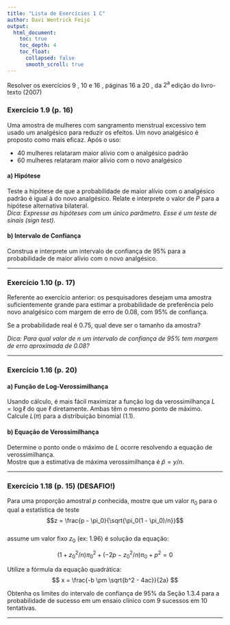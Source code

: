```yaml
---
title: "Lista de Exercícios 1 C"
author: Davi Wentrick Feijó
output: 
  html_document:
    toc: true
    toc_depth: 4
    toc_float: 
      collapsed: false
      smooth_scroll: true
---
```


Resolver os exercícios 9 , 10 e 16 , páginas 16 a 20 , da $2^{\text {a }}$ edição do livro-texto (2007)

### Exercício 1.9 (p. 16)

Uma amostra de mulheres com sangramento menstrual excessivo tem usado um analgésico para reduzir os efeitos. Um novo analgésico é proposto como mais eficaz. Após o uso:

- 40 mulheres relataram maior alívio com o analgésico padrão  
- 60 mulheres relataram maior alívio com o novo analgésico

#### a) Hipótese

Teste a hipótese de que a probabilidade de maior alívio com o analgésico padrão é igual à do novo analgésico. Relate e interprete o valor de $P$ para a hipótese alternativa bilateral.  
*Dica: Expresse as hipóteses com um único parâmetro. Esse é um teste de sinais (sign test).*

#### b) Intervalo de Confiança

Construa e interprete um intervalo de confiança de 95% para a probabilidade de maior alívio com o novo analgésico.

------------------

### Exercício 1.10 (p. 17)

Referente ao exercício anterior: os pesquisadores desejam uma amostra suficientemente grande para estimar a probabilidade de preferência pelo novo analgésico com margem de erro de 0.08, com 95% de confiança.

Se a probabilidade real é 0.75, qual deve ser o tamanho da amostra?

*Dica: Para qual valor de $n$ um intervalo de confiança de 95% tem margem de erro aproximada de 0.08?*

------------------

### Exercício 1.16 (p. 20)

#### a) Função de Log-Verossimilhança

Usando cálculo, é mais fácil maximizar a função log da verossimilhança $L = \log \ell$ do que $\ell$ diretamente. Ambas têm o mesmo ponto de máximo. Calcule $L(\pi)$ para a distribuição binomial (1.1).

#### b) Equação de Verossimilhança

Determine o ponto onde o máximo de $L$ ocorre resolvendo a equação de verossimilhança.  
Mostre que a estimativa de máxima verossimilhança é $\hat{p} = y/n$.

------------------

### Exercício 1.18 (p. 15) (DESAFIO!)

Para uma proporção amostral $p$ conhecida, mostre que um valor $\pi_0$ para o qual a estatística de teste  
$$z = \frac{p - \pi_0}{\sqrt{\pi_0(1 - \pi_0)/n}}$$  
assume um valor fixo $z_0$ (ex: 1.96) é solução da equação:

$$(1 + z_0^2/n) \pi_0^2 + (-2p - z_0^2/n)\pi_0 + p^2 = 0$$

Utilize a fórmula da equação quadrática:
$$
x = \frac{-b \pm \sqrt{b^2 - 4ac}}{2a}
$$

Obtenha os limites do intervalo de confiança de 95% da Seção 1.3.4 para a probabilidade de sucesso em um ensaio clínico com 9 sucessos em 10 tentativas.

------------------


